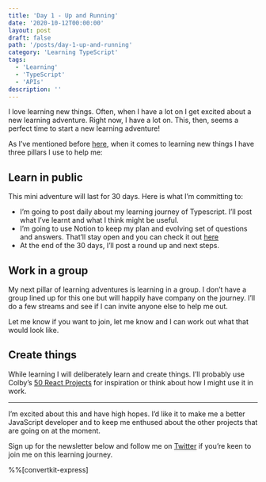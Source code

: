 ```yaml
---
title: 'Day 1 - Up and Running'
date: '2020-10-12T00:00:00'
layout: post
draft: false
path: '/posts/day-1-up-and-running'
category: 'Learning TypeScript'
tags:
  - 'Learning'
  - 'TypeScript'
  - 'APIs'
description: ''
---
```


I love learning new things. Often, when I have a lot on I get excited about a new learning adventure. Right now, I have a lot on. This, then, seems a perfect time to start a new learning adventure!

As I’ve mentioned before [here](https://www.kevincunningham.co.uk/posts/pillars-of-learning/), when it comes to learning new things I have three pillars I use to help me:

## Learn in public

This mini adventure will last for 30 days. Here is what I’m committing to:

- I’m going to post daily about my learning journey of Typescript. I’ll post what I’ve learnt and what I think might be useful.
- I’m going to use Notion to keep my plan and evolving set of questions and answers. That’ll stay open and you can check it out [here](https://www.notion.so/Typescript-33bbd192704243029147f8fbdf1ad269)
- At the end of the 30 days, I’ll post a round up and next steps.

## Work in a group

My next pillar of learning adventures is learning in a group. I don’t have a group lined up for this one but will happily have company on the journey. I’ll do a few streams and see if I can invite anyone else to help me out.

Let me know if you want to join, let me know and I can work out what that would look like.

## Create things

While learning I will deliberately learn and create things. I’ll probably use Colby’s [50 React Projects](https://50reactprojects.com) for inspiration or think about how I might use it in work.

---

I’m excited about this and have high hopes. I’d like it to make me a better JavaScript developer and to keep me enthused about the other projects that are going on at the moment.

Sign up for the newsletter below and follow me on [Twitter](https://twitter.com/dolearning) if you’re keen to join me on this learning journey.

%%[convertkit-express]
